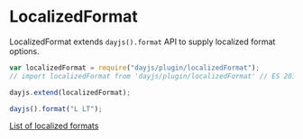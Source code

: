 # LocalizedFormat

LocalizedFormat extends `dayjs().format` API to supply localized format options.

```javascript
var localizedFormat = require("dayjs/plugin/localizedFormat");
// import localizedFormat from 'dayjs/plugin/localizedFormat' // ES 2015

dayjs.extend(localizedFormat);

dayjs().format("L LT");
```

[List of localized formats](../display/format#list-of-localized-formats)

